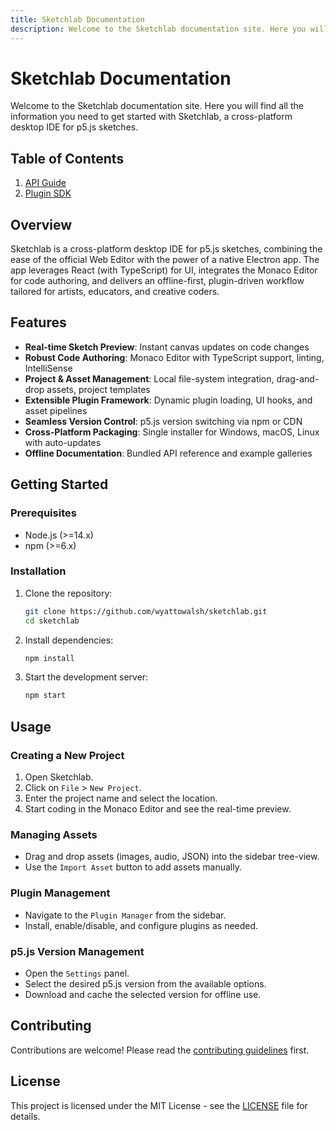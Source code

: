 ```yaml
---
title: Sketchlab Documentation
description: Welcome to the Sketchlab documentation site. Here you will find all the information you need to get started with Sketchlab, a cross-platform desktop IDE for p5.js sketches.
---
```


# Sketchlab Documentation

Welcome to the Sketchlab documentation site. Here you will find all the information you need to get started with Sketchlab, a cross-platform desktop IDE for p5.js sketches.

## Table of Contents
1. [API Guide](api-guide.mdx)
2. [Plugin SDK](plugin-sdk.mdx)

## Overview
Sketchlab is a cross-platform desktop IDE for p5.js sketches, combining the ease of the official Web Editor with the power of a native Electron app. The app leverages React (with TypeScript) for UI, integrates the Monaco Editor for code authoring, and delivers an offline-first, plugin-driven workflow tailored for artists, educators, and creative coders.

## Features
- **Real-time Sketch Preview**: Instant canvas updates on code changes
- **Robust Code Authoring**: Monaco Editor with TypeScript support, linting, IntelliSense
- **Project & Asset Management**: Local file-system integration, drag-and-drop assets, project templates
- **Extensible Plugin Framework**: Dynamic plugin loading, UI hooks, and asset pipelines
- **Seamless Version Control**: p5.js version switching via npm or CDN
- **Cross-Platform Packaging**: Single installer for Windows, macOS, Linux with auto-updates
- **Offline Documentation**: Bundled API reference and example galleries

## Getting Started
### Prerequisites
- Node.js (>=14.x)
- npm (>=6.x)

### Installation
1. Clone the repository:
   ```sh
   git clone https://github.com/wyattowalsh/sketchlab.git
   cd sketchlab
   ```

2. Install dependencies:
   ```sh
   npm install
   ```

3. Start the development server:
   ```sh
   npm start
   ```

## Usage
### Creating a New Project
1. Open Sketchlab.
2. Click on `File` > `New Project`.
3. Enter the project name and select the location.
4. Start coding in the Monaco Editor and see the real-time preview.

### Managing Assets
- Drag and drop assets (images, audio, JSON) into the sidebar tree-view.
- Use the `Import Asset` button to add assets manually.

### Plugin Management
- Navigate to the `Plugin Manager` from the sidebar.
- Install, enable/disable, and configure plugins as needed.

### p5.js Version Management
- Open the `Settings` panel.
- Select the desired p5.js version from the available options.
- Download and cache the selected version for offline use.

## Contributing
Contributions are welcome! Please read the [contributing guidelines](CONTRIBUTING.md) first.

## License
This project is licensed under the MIT License - see the [LICENSE](LICENSE) file for details.
